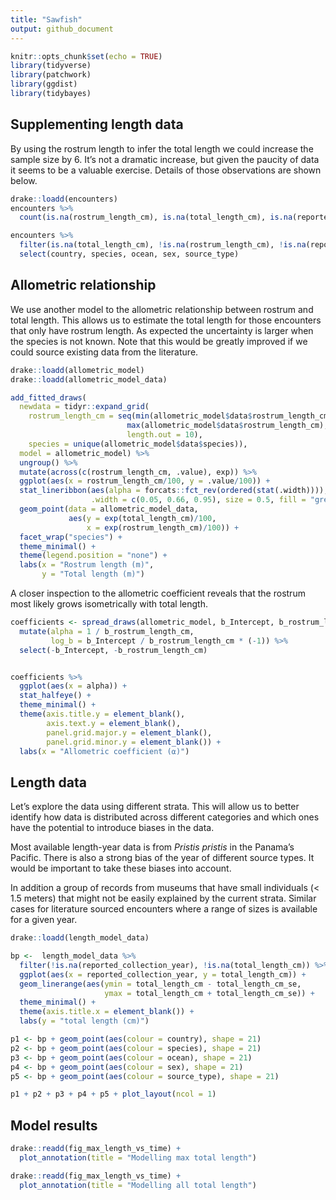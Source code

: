 ```yaml
---
title: "Sawfish"
output: github_document
---
```


```r
knitr::opts_chunk$set(echo = TRUE)
library(tidyverse)
library(patchwork)
library(ggdist)
library(tidybayes)
```


## Supplementing length data

By using the rostrum length to infer the total length we could increase the sample size by 6. It's not a dramatic increase, but given the paucity of data it seems to be a valuable exercise. Details of those observations are shown below. 

```r
drake::loadd(encounters)
encounters %>%
  count(is.na(rostrum_length_cm), is.na(total_length_cm), is.na(reported_collection_year))

encounters %>%
  filter(is.na(total_length_cm), !is.na(rostrum_length_cm), !is.na(reported_collection_year)) %>%
  select(country, species, ocean, sex, source_type)
```

## Allometric relationship

We use another model to the allometric relationship between rostrum and total length. This allows us to estimate the total length for those encounters that only have rostrum length. 
As expected the uncertainty is larger when the species is not known. Note that this would be greatly improved if we could source existing data from the literature. 

```r
drake::loadd(allometric_model)
drake::loadd(allometric_model_data)

add_fitted_draws(
  newdata = tidyr::expand_grid(
    rostrum_length_cm = seq(min(allometric_model$data$rostrum_length_cm),
                          max(allometric_model$data$rostrum_length_cm), 
                          length.out = 10), 
    species = unique(allometric_model$data$species)), 
  model = allometric_model) %>%
  ungroup() %>%
  mutate(across(c(rostrum_length_cm, .value), exp)) %>% 
  ggplot(aes(x = rostrum_length_cm/100, y = .value/100)) +
  stat_lineribbon(aes(alpha = forcats::fct_rev(ordered(stat(.width)))), 
                  .width = c(0.05, 0.66, 0.95), size = 0.5, fill = "grey30") +
  geom_point(data = allometric_model_data, 
             aes(y = exp(total_length_cm)/100, 
                 x = exp(rostrum_length_cm)/100)) + 
  facet_wrap("species") +
  theme_minimal() +
  theme(legend.position = "none") +
  labs(x = "Rostrum length (m)", 
       y = "Total length (m)")

```

A closer inspection to the allometric coefficient reveals that the rostrum most likely grows isometrically with total length. 

```r
coefficients <- spread_draws(allometric_model, b_Intercept, b_rostrum_length_cm) %>%
  mutate(alpha = 1 / b_rostrum_length_cm, 
         log_b = b_Intercept / b_rostrum_length_cm * (-1)) %>%
  select(-b_Intercept, -b_rostrum_length_cm) 


coefficients %>%
  ggplot(aes(x = alpha)) +
  stat_halfeye() +
  theme_minimal() + 
  theme(axis.title.y = element_blank(), 
        axis.text.y = element_blank(), 
        panel.grid.major.y = element_blank(), 
        panel.grid.minor.y = element_blank()) + 
  labs(x = "Allometric coefficient (⍺)")
```

## Length data

Let's explore the data using different strata. This will allow us to better identify how data is distributed across different categories and which ones have the potential to introduce biases in the data. 

Most available length-year data is from *Pristis pristis* in the Panama's Pacific. 
There is also a strong bias of the year of different source types. It would be important to take these biases into account. 

In addition a group of records from museums that have small individuals (< 1.5 meters) that might not be easily explained by the current strata. Similar cases for literature sourced encounters where a range of sizes is available for a given year. 

```r
drake::loadd(length_model_data)

bp <-  length_model_data %>%
  filter(!is.na(reported_collection_year), !is.na(total_length_cm)) %>%
  ggplot(aes(x = reported_collection_year, y = total_length_cm)) +
  geom_linerange(aes(ymin = total_length_cm - total_length_cm_se, 
                     ymax = total_length_cm + total_length_cm_se)) +
  theme_minimal() +
  theme(axis.title.x = element_blank()) +
  labs(y = "total length (cm)")

p1 <- bp + geom_point(aes(colour = country), shape = 21) 
p2 <- bp + geom_point(aes(colour = species), shape = 21)
p3 <- bp + geom_point(aes(colour = ocean), shape = 21)
p4 <- bp + geom_point(aes(colour = sex), shape = 21)
p5 <- bp + geom_point(aes(colour = source_type), shape = 21)

p1 + p2 + p3 + p4 + p5 + plot_layout(ncol = 1)
```

## Model results

```r
drake::readd(fig_max_length_vs_time) +
  plot_annotation(title = "Modelling max total length")

drake::readd(fig_max_length_vs_time) +
  plot_annotation(title = "Modelling all total length")
```


